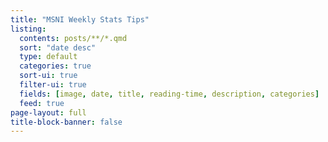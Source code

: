 ```yaml
---
title: "MSNI Weekly Stats Tips"
listing:
  contents: posts/**/*.qmd
  sort: "date desc"
  type: default
  categories: true
  sort-ui: true
  filter-ui: true
  fields: [image, date, title, reading-time, description, categories]
  feed: true
page-layout: full
title-block-banner: false
---
```

